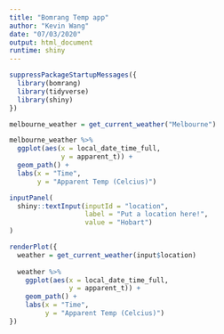 ```yaml
---
title: "Bomrang Temp app"
author: "Kevin Wang"
date: "07/03/2020"
output: html_document
runtime: shiny
---
```


```r
suppressPackageStartupMessages({
  library(bomrang)
  library(tidyverse)
  library(shiny)
})
```


```r
melbourne_weather = get_current_weather("Melbourne")

melbourne_weather %>% 
  ggplot(aes(x = local_date_time_full,
             y = apparent_t)) +
  geom_path() +
  labs(x = "Time", 
       y = "Apparent Temp (Celcius)")
```


```r
inputPanel(
  shiny::textInput(inputId = "location",
                   label = "Put a location here!",
                   value = "Hobart")
)

renderPlot({
  weather = get_current_weather(input$location)
  
  weather %>% 
    ggplot(aes(x = local_date_time_full,
               y = apparent_t)) +
    geom_path() +
    labs(x = "Time", 
         y = "Apparent Temp (Celcius)")
})
```
